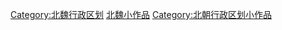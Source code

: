 {{Hiddencat}}
[[Category:北魏行政区划|Category:北魏行政区划]]
[[Category:北魏小作品|]]
[[Category:北朝行政区划小作品|Category:北朝行政区划小作品]]